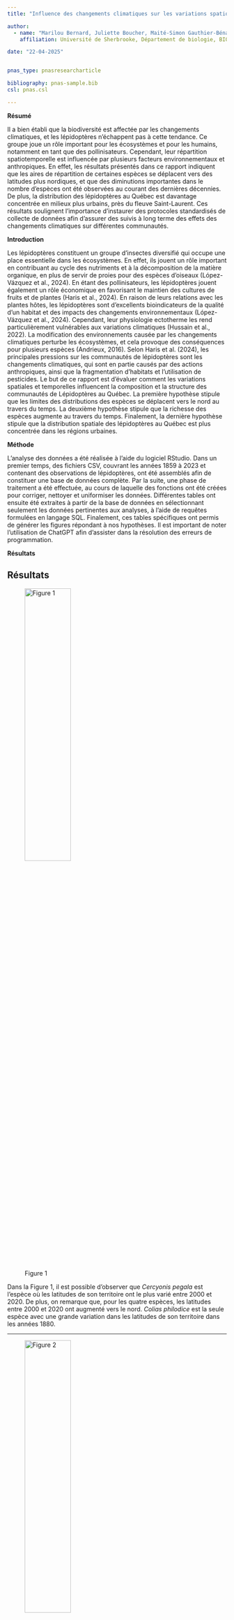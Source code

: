 ```yaml
---
title: "Influence des changements climatiques sur les variations spatiotemporelles et la structure des communautés de lépidoptères au Québec"

author:
  - name: "Marilou Bernard, Juliette Boucher, Maité-Simon Gauthier-Bénard, Alexandre Tougas"
    affiliation: Université de Sherbrooke, Département de biologie, BIO500

date: "22-04-2025"


pnas_type: pnasresearcharticle

bibliography: pnas-sample.bib
csl: pnas.csl

---
```

 **Résumé**
 
 Il a bien établi que la biodiversité est affectée par les changements climatiques, et les lépidoptères n’échappent pas à cette tendance. Ce groupe joue un rôle important pour les écosystèmes et pour les humains, notamment en tant que des pollinisateurs. Cependant, leur répartition spatiotemporelle est influencée par plusieurs facteurs environnementaux et anthropiques. En effet, les résultats présentés dans ce rapport indiquent que les aires de répartition de certaines espèces se déplacent vers des latitudes plus nordiques, et que des diminutions importantes dans le nombre d’espèces ont été observées au courant des dernières décennies. De plus, la distribution des lépidoptères au Québec est davantage concentrée en milieux plus urbains, près du fleuve Saint-Laurent. Ces résultats soulignent l’importance d’instaurer des protocoles standardisés de collecte de données afin d’assurer des suivis à long terme des effets des changements climatiques sur différentes communautés. 

**Introduction** 

Les lépidoptères constituent un groupe d’insectes diversifié qui occupe une place essentielle dans les écosystèmes. En effet, ils jouent un rôle important en contribuant au cycle des nutriments et à la décomposition de la matière organique, en plus de servir de proies pour des espèces d’oiseaux (López-Vázquez et al., 2024). En étant des pollinisateurs, les lépidoptères jouent également un rôle économique en favorisant le maintien des cultures de fruits et de plantes (Haris et al., 2024). En raison de leurs relations avec les plantes hôtes, les lépidoptères sont d’excellents bioindicateurs de la qualité d’un habitat et des impacts des changements environnementaux (López-Vázquez et al., 2024). Cependant, leur physiologie ectotherme les rend particulièrement vulnérables aux variations climatiques (Hussain et al., 2022). La modification des environnements causée par les changements climatiques perturbe les écosystèmes, et cela provoque des conséquences pour plusieurs espèces (Andrieux, 2016). Selon Haris et al. (2024), les principales pressions sur les communautés de lépidoptères sont les changements climatiques, qui sont en partie causés par des actions anthropiques, ainsi que la fragmentation d’habitats et l’utilisation de pesticides. Le but de ce rapport est d’évaluer comment les variations spatiales et temporelles influencent la composition et la structure des communautés de Lépidoptères au Québec. La première hypothèse stipule que les limites des distributions des espèces se déplacent vers le nord au travers du temps. La deuxième hypothèse stipule que la richesse des espèces augmente au travers du temps. Finalement, la dernière hypothèse stipule que la distribution spatiale des lépidoptères au Québec est plus concentrée dans les régions urbaines. 

**Méthode**

L’analyse des données a été réalisée à l’aide du logiciel RStudio. Dans un premier temps, des fichiers CSV, couvrant les années 1859 à 2023 et contenant des observations de lépidoptères, ont été assemblés afin de constituer une base de données complète. Par la suite, une phase de traitement a été effectuée, au cours de laquelle des fonctions ont été créées pour corriger, nettoyer et uniformiser les données. Différentes tables ont ensuite été extraites à partir de la base de données en sélectionnant seulement les données pertinentes aux analyses, à l’aide de requêtes formulées en langage SQL. Finalement, ces tables spécifiques ont permis de générer les figures répondant à nos hypothèses. Il est important de noter l’utilisation de ChatGPT afin d’assister dans la résolution des erreurs de programmation. 



**Résultats**
 
## Résultats


![Figure 1](images/Figure1.png){width=50% height=40%}


Dans la Figure 1, il est possible d’observer que *Cercyonis pegala* est l’espèce où les latitudes de son territoire ont le plus varié entre 2000 et 2020. De plus, on remarque que, pour les quatre espèces, les latitudes entre 2000 et 2020 ont augmenté vers le nord. *Colias philodice* est la seule espèce avec une grande variation dans les latitudes de son territoire dans les années 1880.

---


![Figure 2](images/Figure2.png){width=50% height=40%}

Dans la Figure 2, on remarque une augmentation du nombre d’espèces de lépidoptères observées au fil des années. En effet, de 1860 à 1950, le nombre d’espèces a peu varié, et celui-ci a commencé à augmenter entre 1950 et 2000. Une augmentation drastique peut être aperçue à partir des années 2000, où le nombre d’espèces observées est passé d’environ 250 individus à plus de 1500. Cependant, entre les années 2000 et 2020, des fluctuations peuvent être observées, où le nombre d’espèces diminue à moins de 500 individus.

---


![Figure 3](images/Figure3.png){width=50% height=40%}

Dans la Figure 3, il est possible d’observer la distribution de la richesse spécifique des lépidoptères au Québec en 2020. On remarque que l’endroit où le nombre d’espèces est le plus élevé, soit près de 600, est au nord-ouest de la province, près de 48°N et 80°W. Toutefois, des richesses spécifiques d’environ 500 espèces sont retrouvées à l’ouest, au sud et à l’est de la province. Il est également possible de remarquer qu’il y a une plus forte concentration dans le sud de la province, près du fleuve Saint-Laurent, que dans le nord de la province.


**Discussion **

Il est possible de confirmer un déplacement spatial modéré vers le nord dans la distribution de certaines espèces de lépidoptères (Figure 1). Selon Bernabé-Ruiz et al. (2024), l’augmentation des températures peut favoriser une migration vers des latitudes plus élevées ainsi qu’une expansion des aires de répartition. En effet, le déplacement de certaines espèces vers des répartitions plus nordiques peut indiquer que les conditions environnementales y deviennent plus favorables, en réponse au réchauffement des habitats d’origine (Haris et al., 2024). Plusieurs facteurs peuvent expliquer cette migration, notamment les variations plus extrêmes des températures, l’irrégularité des précipitations entraînant des sécheresses et des inondations, ainsi que la dégradation des habitats (Haris et al., 2024). Cependant, différentes espèces de lépidoptères vont réagir de manières différentes face aux changements climatiques en fonction de leurs préférences alimentaires, de leurs exigences pour l’habitat et de leur relation avec les plantes hôtes (Hussain et al., 2022). Puisque la température est un facteur limitant les aires de répartition des plantes hôtes, ceci peut également limiter les aires de distribution des lépidoptères, indépendamment de leur tolérance au réchauffement climatique (White, 2005). Selon Andrieux (2016), la corrélation entre la température et la biodiversité pourrait entraîner le déplacement des aires de répartition de plusieurs espèces au Québec, ce qui pourrait expliquer en partie les tendances observées dans la Figure 1. 
Il est également possible de confirmer une augmentation du nombre d’espèces de lépidoptères observées au fil des années (Figure 2). Bien que cette augmentation puisse être influencée par des facteurs écologiques, l’amélioration de l’effort d’échantillonnage est probablement l’une des causes principales des résultats obtenus. En effet, les données utilisées proviennent de base de données ouvertes, compilant des observations de plusieurs individus. Puisqu’il y a eu une augmentation significative de l’effort d’échantillonnage dans les dernières années, il est normal que le nombre d’espèces ait augmenté (Figure 2). Toutefois, les fluctuations observées entre les années 2000 et 2020 peuvent être expliquées par plusieurs facteurs, dont les changements climatiques. Selon Haris et al. (2024), différents groupes de pollinisateurs réagissent différemment, mais la majorité des familles de lépidoptères a connu un déclin au cours des deux dernières décennies. En effet, des études menées dans l’État de Ohio ont démontré qu’entre 1997 et 2017, la densité de 40% des espèces de lépidoptères avait diminué (Haris et al., 2024), ce qui concorde partiellement avec les résultats obtenus dans la Figure 2. 
Finalement, la Figure 3 démontre une forte richesse spécifique de lépidoptères concentrée dans le sud du Québec, près du fleuve Saint-Laurent. Cette distribution illustre l’influence des conditions écologiques locales sur la densité de lépidoptères. En effet, selon White (2005), la richesse spécifique des lépidoptères augmente dans les pâturages, par rapport aux zones agricoles autour des cultures. De plus, la fragmentation d’habitat semble être un facteur important pour la distribution des lépidoptères, car la richesse spécifique des espèces décroît lorsque la distance entre les habitats favorables augmente (White, 2005). Puisque les différentes espèces de lépidoptères ont différentes préférences quant à leur habitat, une hétérogénéité élevée des habitats favorise une richesse spécifique élevée (White, 2005). Selon Bernabé-Ruiz et al. (2024), 80% de la variance de richesse spécifique peut être expliquée par les changements climatiques, et ce phénomène est plus marqué dans les milieux ouverts, notamment en raison de l’abandon de pâturage et de la fauche. De plus, les lisières constituent des endroits privilégiés par les lépidoptères grâce à leur abondance de ressources alimentaires, la température et l’humidité (Ruchin, 2023). Ces différents facteurs écologiques peuvent expliquer la distribution concentrée de richesse spécifique de lépidoptères au sud du Québec, mais un facteur non-négligeable est le biais d’échantillonnage qui reflète le manque de données dans le nord de la province. 



**Conclusion**

En conclusion, la structure des communautés de lépidoptères au Québec est affectée par des changements spatio-temporels. En effet, les aires de répartition de certaines espèces sont influencées par le réchauffement climatique et se déplacent vers le nord, ce qui permet de confirmer la première hypothèse. Toutefois, bien que le nombre d’espèces de lépidoptères observées semble augmenter au fil des années, des diminutions importantes depuis les dernières décennies invalident partiellement la deuxième hypothèse. La dernière hypothèse peut être confirmée, car la distribution de la richesse spécifique des lépidoptères au Québec est plus concentrée dans le sud de la province, près des régions urbaines. Ces variations démontrent la sensibilité des lépidoptères aux changements environnementaux et illustrent la réponse de la biodiversité face aux pressions anthropiques. Pour limiter ces impacts, il est essentiel de maintenir des milieux hétérogènes, de limiter la fragmentation des habitats et de favoriser leur connectivité (López-Vázquez et al., 2024). Par ailleurs, la mise en place de protocoles de collecte de données et la réduction de biais d’échantillonnage sont primordiales afin d’assurer un suivi à long terme fiable de l’évolution des communautés face aux changements climatiques.  


**Bibliographie**

Andrieux, B. (2016). Étude de la migration potentielle des niches écologiques liées aux changements climatiques dans la région des parcs nationaux de Frontenac et du Mont-Mégantic. (Thèse de maîtrise, Université de Sherbrooke, Sherbrooke). Repéré à https://savoirs.usherbrooke.ca/bitstream/handle/11143/9459/Andrieux_Berengere_MSc_2016.pdf?sequence=6&isAllowed=y 
Bernabé-Ruiz, P. F. J. Jiménez-Nieva et J.C. Pérez-Quintero. (2024). Temporal Variation and Influence of Environmental Variables on a Lepidopteran Community in a Mediterranean Mid-Mountain Area. Diversity, 16, 408. https://doi.org/10.3390/d16070408

Haris, A. Z. Jozan, L. Roller, P. Sima et S. Toth. (2024). Changes in Population Densities ans Species Richness of Pollinators in the Carpathian Basin during the Last 50 Years (Hymenoptera, Dipetera, Lepidoptera). Diversity, 16, 328. https://doi.org/10.3390/d16060328

Hussain, Z. Z. Mahanood Sarwar, A. Akbar, S.K. Alhag, N. Ahmed, P. Alam, A.A. Almadiy, F. Zouidi et N. Barburao Jawalkar. (2022). Spatiotemporal Distribution Patterns of Pest Species (Lepidoptera: Noctuidae) Affected by Meteorological Factors in an Agroecosystem. Agriculture, 12, 2003.  https://doi.org/10.3390/agriculture12122003

 
López-Vázquez, K. L. Carlos, P. Corcuera et C. Castillo-Guevara. (2024). Temporal Shifts in Flower-Visiting Butterfly Communities and Their Floral Resources along a Vegetation Type Altered by Anthropogenic Factors. Forest, 15(9), 1668. https://doi.org/10.3390/f15091668
Ruchin, A.B. (2023). Spatial Distribution of Lepidoptera in Forest Ecosystems of Central European Russia: Studies Using Beer Traps. Forests, 14, 680. https://doi.org/10.3390/f14040680

White, P.J. (2005). Spatial and TemporalPpatterns and Predictors of Butterfly Species Richness in Canada Throughout the 20th Century. (Thèse de maîtrise, Université d’Ottawa, Ottawa). Repéré à https://ruor.uottawa.ca/server/api/core/bitstreams/7051337e-a164-4515-a10b-f10969fb6620/content 





\showmatmethods
\showacknow
\pnasbreak
